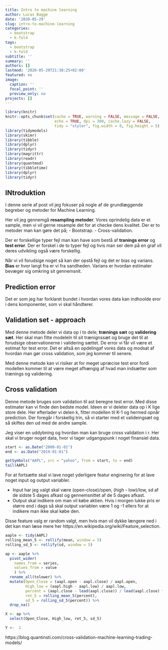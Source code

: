 ```yaml
---
title: Intro to machine learning
author: Lucas Bagge
date: '2020-05-29'
slug: intro-to-machine-learning
categories:
  - bootstrap
  - k-fold
tags:
  - bootstrap
  - k-fold
subtitle: ''
summary: ''
authors: []
lastmod: '2020-05-29T21:38:25+02:00'
featured: no
image:
  caption: ''
  focal_point: ''
  preview_only: no
projects: []
---
```


```r
library(knitr)
knitr::opts_chunk$set(cache = TRUE, warning = FALSE, message = FALSE, 
                      echo = TRUE, dpi = 300, cache.lazy = FALSE,
                      tidy = "styler", fig.width = 8, fig.height = 5)
library(tidymodels)
library(skimr)
library(tibble)
library(dplyr)
library(tidyr)
library(magrittr)
library(readr)
library(quantmod)
library(tibbletime)
library(dplyr)
library(tidyr)
```

## INtroduktion

I denne serie af post vil jeg fokuser på nogle af de
grundlæggende begreber og metoder for Machine Learning.

Her vil jeg gennemgå **resampling metoder**. Vores oprindelig data er et sample, men vi vil gerne resample det for at checke dens kvalitet. Der er to metoder man kan gøre det på;
- Bootstrap.
- Cross-validation. 

Der er forskellige typer fejl man kan have som bestå af **tranings error** og **test error**. Der er forskel i de to typer fejl og hvis man ser dem på en graf vil deres udvikling også være forskellig.

Når vi vil forudsige noget så kan der opstå fejl og det er bias og varians. **Bias** er hvor langt fra er vi fra sandheden. Varians er hvordan estimater bevæger sig omkring sit gennemsnit.  

## Prediction error

Det er som jeg har forklaret bundet i hvordan vores data kan indhoolde eror i dens komponenter, som vi skal håndterer.

## Validation set - approach

Med denne metode deler vi data op i to dele; **trænings sæt** og **validering sæt**. Her skal man fitte modeleln til sit trænignssæt og bruge det til at forudsige observationerne i validering sættet. De error vi får vil være et estimat for test error. Det er altså en opdelingaf vores data og modsat af hvordan man gør cross validation, som jeg kommer til senere. 

Med denne metode kan vi risiker at for meget upræcise test eror fordi modellen kommer til at være meget afhængig af hvad man indsætter som trænings og validering. 

## Cross validation

Denne metode bruges som validation til ast beregne test error. Med disse estimater kan vi finde den bedste model. Ideen er vi deleter data op i K lige store dele. Her efterlader vi delen k, fitter modellen til K-1 og hermed opnår prediction. Der foregår i forskellig trin, så vi starter med et valideingsæt og så skiftes den ud med de andre sample.  

Jeg viser en uddybning og hvordan man kan bruge cross validation i r. Her skal vi bruger
noget data, hvor vi tager udgangspunk i noget finansiel data. 

```r
start <- as.Date("2000-01-01")
end <- as.Date("2019-01-01")

getSymbols("AAPL", src = "yahoo", from = start, to = end)
tail(AAPL)
```

For at fortsætte skal vi lave noget yderligere featur enginering for at lave noget
input og output variabler.

- Input har jeg valgt skal være (open-close)/open, (high - low)/low, sd af de sidste
5 dages afkast og gennemsnittet af de 5 dages afkast.
- Output skal indikere om man vil købe aktien. Hvis i morgen lukke pris
er større end i dags så skal output variablen være 1 og -1 ellers for at indikere
man ikke skal købe den. 

Disse feature valg er random valgt, men hvis man vil dykke længere ned i det
kan man læse mere her https://en.wikipedia.org/wiki/Feature_selection.
```r
aaple <- tidy(AAPL)
rolling_mean_5 <- rollify(mean, window = 5)
rolling_sd_5 <- rollify(sd, window = 5)

ap <- aaple %>% 
  pivot_wider(
    names_from = series,
    values_from = value
    ) %>% 
  rename_all(tolower) %>% 
  mutate(Open_Close = (aapl.open - aapl.close) / aapl.open,
         High_low = (aapl.high - aapl.low) / aapl.low,
         percent = (aapl.close - lead(aapl.close)) / lead(aapl.close) * 100,
         ret_5 = rolling_mean_5(percent),
         sd_5 = rolling_sd_5(percent)) %>% 
  drop_na()

X <- ap %>% 
  select(Open_Close, High_low, ret_5, sd_5)

Y <-  1
```

https://blog.quantinsti.com/cross-validation-machine-learning-trading-models/
